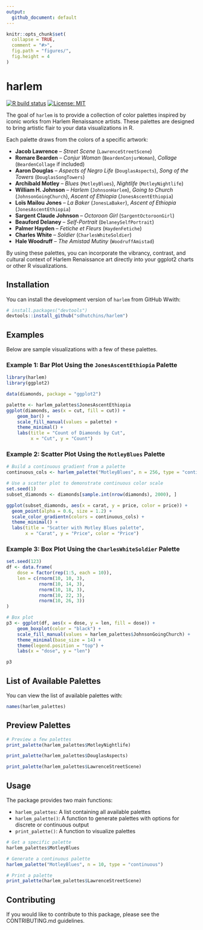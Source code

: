 ```yaml
---
output:
  github_document: default
---
```


```r
knitr::opts_chunk$set(
  collapse = TRUE,
  comment = "#>",
  fig.path = "figures/",
  fig.height = 4
)
```

# harlem

<!-- badges: start -->
[![R build status](https://github.com/sdhutchins/harlem/workflows/R-CMD-check/badge.svg)](https://github.com/sdhutchins/harlem/actions)
[![License: MIT](https://img.shields.io/badge/License-MIT-blue.svg)](https://opensource.org/licenses/MIT)
<!-- badges: end -->

The goal of `harlem` is to provide a collection of color palettes inspired by iconic works from Harlem Renaissance artists. These palettes are designed to bring artistic flair to your data visualizations in R.

Each palette draws from the colors of a specific artwork:

- **Jacob Lawrence** – *Street Scene* (`LawrenceStreetScene`)  
- **Romare Bearden** – *Conjur Woman* (`BeardenConjurWoman`), *Collage* (`BeardenCollage` if included)  
- **Aaron Douglas** – *Aspects of Negro Life* (`DouglasAspects`), *Song of the Towers* (`DouglasSongTowers`)  
- **Archibald Motley** – *Blues* (`MotleyBlues`), *Nightlife* (`MotleyNightlife`)  
- **William H. Johnson** – *Harlem* (`JohnsonHarlem`), *Going to Church* (`JohnsonGoingChurch`), *Ascent of Ethiopia* (`JonesAscentEthiopia`)  
- **Loïs Mailou Jones** – *La Baker* (`JonesLaBaker`), *Ascent of Ethiopia* (`JonesAscentEthiopia`)  
- **Sargent Claude Johnson** – *Octoroon Girl* (`SargentOctoroonGirl`)  
- **Beauford Delaney** – *Self-Portrait* (`DelaneySelfPortrait`)  
- **Palmer Hayden** – *Fetiche et Fleurs* (`HaydenFetiche`)  
- **Charles White** – *Soldier* (`CharlesWhiteSoldier`)  
- **Hale Woodruff** – *The Amistad Mutiny* (`WoodruffAmistad`)

By using these palettes, you can incorporate the vibrancy, contrast, and cultural context of Harlem Renaissance art directly into your ggplot2 charts or other R visualizations.

## Installation

You can install the development version of `harlem` from GitHub Wwith:

```r
# install.packages("devtools")
devtools::install_github("sdhutchins/harlem")
```

## Examples

Below are sample visualizations with a few of these palettes.

### Example 1: Bar Plot Using the `JonesAscentEthiopia` Palette

```r
library(harlem)
library(ggplot2)

data(diamonds, package = "ggplot2")

palette <- harlem_palettes$JonesAscentEthiopia
ggplot(diamonds, aes(x = cut, fill = cut)) + 
    geom_bar() +
    scale_fill_manual(values = palette) +
    theme_minimal() +
    labs(title = "Count of Diamonds by Cut", 
         x = "Cut", y = "Count")
```

### Example 2: Scatter Plot Using the `MotleyBlues` Palette

```r
# Build a continuous gradient from a palette
continuous_cols <- harlem_palette("MotleyBlues", n = 256, type = "continuous")

# Use a scatter plot to demonstrate continuous color scale
set.seed(1)
subset_diamonds <- diamonds[sample.int(nrow(diamonds), 2000), ]

ggplot(subset_diamonds, aes(x = carat, y = price, color = price)) +
  geom_point(alpha = 0.6, size = 1.2) +
  scale_color_gradientn(colors = continuous_cols) +
  theme_minimal() +
  labs(title = "Scatter with Motley Blues palette",
       x = "Carat", y = "Price", color = "Price")

```

### Example 3: Box Plot Using the `CharlesWhiteSoldier` Palette

```r
set.seed(123)
df <- data.frame(
    dose = factor(rep(1:5, each = 10)),
    len = c(rnorm(10, 10, 3),
            rnorm(10, 14, 3),
            rnorm(10, 18, 3),
            rnorm(10, 22, 3),
            rnorm(10, 26, 3))
)

# Box plot
p3 <- ggplot(df, aes(x = dose, y = len, fill = dose)) +
    geom_boxplot(color = "black") +
    scale_fill_manual(values = harlem_palettes$JohnsonGoingChurch) +
    theme_minimal(base_size = 14) +
    theme(legend.position = "top") +
    labs(x = "dose", y = "len")

p3
```

## List of Available Palettes

You can view the list of available palettes with:

```r
names(harlem_palettes)
```

## Preview Palettes

```r
# Preview a few palettes
print_palette(harlem_palettes$MotleyNightlife)
```

```r
print_palette(harlem_palettes$DouglasAspects)
```

```r
print_palette(harlem_palettes$LawrenceStreetScene)
```

## Usage

The package provides two main functions:

- `harlem_palettes`: A list containing all available palettes
- `harlem_palette()`: A function to generate palettes with options for discrete or continuous output
- `print_palette()`: A function to visualize palettes

```r
# Get a specific palette
harlem_palettes$MotleyBlues

# Generate a continuous palette
harlem_palette("MotleyBlues", n = 10, type = "continuous")

# Print a palette
print_palette(harlem_palettes$LawrenceStreetScene)
```

## Contributing

If you would like to contribute to this package, please see the CONTRIBUTING.md guidelines. 
